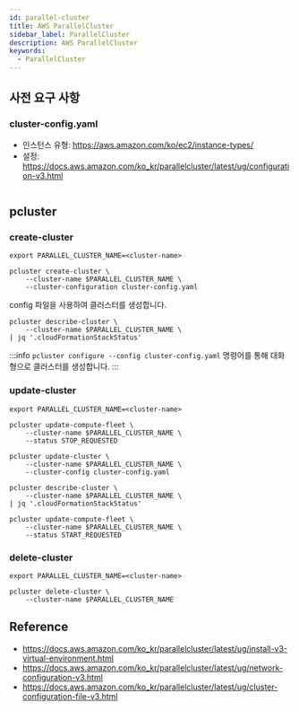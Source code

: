 ```yaml
---
id: parallel-cluster
title: AWS ParallelCluster
sidebar_label: ParallelCluster
description: AWS ParallelCluster
keywords:
  - ParallelCluster
---
```


## 사전 요구 사항

### cluster-config.yaml

- 인스턴스 유형: https://aws.amazon.com/ko/ec2/instance-types/
- 설정: https://docs.aws.amazon.com/ko_kr/parallelcluster/latest/ug/configuration-v3.html

```yaml

```

## pcluster

### create-cluster

```shell
export PARALLEL_CLUSTER_NAME=<cluster-name>
```

```shell
pcluster create-cluster \
    --cluster-name $PARALLEL_CLUSTER_NAME \
    --cluster-configuration cluster-config.yaml
```

config 파일을 사용하여 클러스터를 생성합니다.

```shell
pcluster describe-cluster \
    --cluster-name $PARALLEL_CLUSTER_NAME \
| jq '.cloudFormationStackStatus'
```

:::info
`pcluster configure --config cluster-config.yaml` 명령어를 통해 대화형으로 클러스터를 생성합니다.
:::

### update-cluster

```shell
export PARALLEL_CLUSTER_NAME=<cluster-name>
```

```shell
pcluster update-compute-fleet \
    --cluster-name $PARALLEL_CLUSTER_NAME \
    --status STOP_REQUESTED
```

```shell
pcluster update-cluster \
    --cluster-name $PARALLEL_CLUSTER_NAME \
    --cluster-config cluster-config.yaml
```

```shell
pcluster describe-cluster \
    --cluster-name $PARALLEL_CLUSTER_NAME \
| jq '.cloudFormationStackStatus'
```

```shell
pcluster update-compute-fleet \
    --cluster-name $PARALLEL_CLUSTER_NAME \
    --status START_REQUESTED
```

### delete-cluster

```shell
export PARALLEL_CLUSTER_NAME=<cluster-name>
```

```shell
pcluster delete-cluster \
    --cluster-name $PARALLEL_CLUSTER_NAME
```

## Reference

- https://docs.aws.amazon.com/ko_kr/parallelcluster/latest/ug/install-v3-virtual-environment.html
- https://docs.aws.amazon.com/ko_kr/parallelcluster/latest/ug/network-configuration-v3.html
- https://docs.aws.amazon.com/ko_kr/parallelcluster/latest/ug/cluster-configuration-file-v3.html
